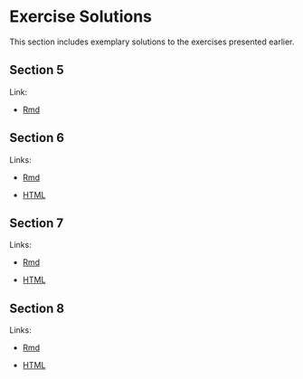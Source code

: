 # Exercise Solutions #


This section includes exemplary solutions to the exercises presented earlier.


## Section 5 ##

Link:

   * [Rmd](import.Rmd)
   
## Section 6 ##

Links:

   * [Rmd](06-3-ex-sol-ADHD.Rmd)
   
   * [HTML](06-3-ex-sol-ADHD.html)

## Section 7 ##

Links:

   * [Rmd](07-3-ex-sol-ADHD.Rmd)
   
   * [HTML](07-3-ex-sol-ADHD.html)
   
## Section 8 ##

Links:

   * [Rmd](08-5-ex-sol-ADHD.Rmd)
   
   * [HTML](08-5-ex-sol-ADHD.html)
   
